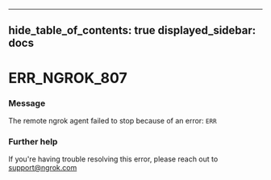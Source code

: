

---
hide_table_of_contents: true
displayed_sidebar: docs
---


# ERR_NGROK_807

### Message
The remote ngrok agent failed to stop because of an error: `ERR`

<ErrorDetails error="err_ngrok_807" />



### Further help
If you're having trouble resolving this error, please reach out to [support@ngrok.com](mailto:support@ngrok.com?subject=Help%20with%20ERR_NGROK_807)

